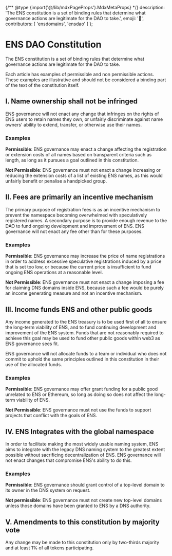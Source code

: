 {/** @type {import('@/lib/mdxPageProps').MdxMetaProps} */}
    description: 'The ENS constitution is a set of binding rules that determine what governance actions are legitimate for the DAO to take.',
    emoji: '📜',
    contributors: [
        'ensdomains',
        'ensdao'
    ]
};

# ENS DAO Constitution

The ENS constitution is a set of binding rules that determine what governance actions are legitimate for the DAO to take.

Each article has examples of permissible and non permissible actions. These examples are illustrative and should not be considered a binding part of the text of the constitution itself.

## I. Name ownership shall not be infringed

ENS governance will not enact any change that infringes on the rights of ENS users to retain names they own, or unfairly discriminate against name owners' ability to extend, transfer, or otherwise use their names.

### **Examples**

**Permissible**: ENS governance may enact a change affecting the registration or extension costs of all names based on transparent criteria such as length, as long as it pursues a goal outlined in this constitution.

**Not Permissible**: ENS governance must not enact a change increasing or reducing the extension costs of a list of existing ENS names, as this would unfairly benefit or penalise a handpicked group.

## II. Fees are primarily an incentive mechanism

The primary purpose of registration fees is as an incentive mechanism to prevent the namespace becoming overwhelmed with speculatively registered names. A secondary purpose is to provide enough revenue to the DAO to fund ongoing development and improvement of ENS. ENS governance will not enact any fee other than for these purposes.

### **Examples**

**Permissible**: ENS governance may increase the price of name registrations in order to address excessive speculative registrations induced by a price that is set too low, or because the current price is insufficient to fund ongoing ENS operations at a reasonable level.

**Not Permissible**: ENS governance must not enact a change imposing a fee for claiming DNS domains inside ENS, because such a fee would be purely an income generating measure and not an incentive mechanism.

## III. Income funds ENS and other public goods

Any income generated to the ENS treasury is to be used first of all to ensure the long-term viability of ENS, and to fund continuing development and improvement of the ENS system. Funds that are not reasonably required to achieve this goal may be used to fund other public goods within web3 as ENS governance sees fit.

ENS governance will not allocate funds to a team or individual who does not commit to uphold the same principles outlined in this constitution in their use of the allocated funds.

### **Examples**

**Permissible**: ENS governance may offer grant funding for a public good unrelated to ENS or Ethereum, so long as doing so does not affect the long-term viability of ENS.

**Not Permissible**: ENS governance must not use the funds to support projects that conflict with the goals of ENS.

## IV. ENS Integrates with the global namespace

In order to facilitate making the most widely usable naming system, ENS aims to integrate with the legacy DNS naming system to the greatest extent possible without sacrificing decentralization of ENS. ENS governance will not enact changes that compromise ENS's ability to do this.

### **Examples**

**Permissible**: ENS governance should grant control of a top-level domain to its owner in the DNS system on request.

**Not permissible**: ENS governance must not create new top-level domains unless those domains have been granted to ENS by a DNS authority.

## V. Amendments to this constitution by majority vote

Any change may be made to this constitution only by two-thirds majority and at least 1% of all tokens participating.